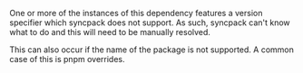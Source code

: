 
One or more of the instances of this dependency features a version specifier which syncpack does not support. As such, syncpack can't know what to do and this will need to be manually resolved.

This can also occur if the name of the package is not supported. A common case of this is <Link to='https://pnpm.io/package_json#pnpmoverrides'>pnpm overrides</Link>.
